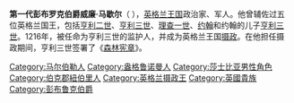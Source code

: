 '''第一代彭布罗克伯爵威廉·马歇尔'''（{{lang-en|William Marshal, 1st Earl of Pembroke}}  {{bd|1146年||1219年|5月14日}}），[[英格兰王国|英格兰王国]]政治家、军人。他曾辅佐过五位英格兰国王，包括[[亨利二世_(英格兰)|亨利二世]]、[[亨利三世_(英格兰)|亨利三世]]、[[理查一世|理查一世]]、[[约翰_(英格兰国王)|约翰]]和约翰的儿子[[亨利三世_(英格兰)|亨利三世]]。1216年，被任命为亨利三世的监护人，并成为英格兰王国[[摄政|摄政]]。在他担任摄政期间，亨利三世签署了《[[森林宪章|森林宪章]]》。

{{彭布羅克伯爵}}

{{DEFAULTSORT:Marshal, William, 1st Earl of Pembroke}}
[[Category:马尔伯勒人|Category:马尔伯勒人]]
[[Category:盎格鲁诺曼人|Category:盎格鲁诺曼人]]
[[Category:莎士比亚男性角色|Category:莎士比亚男性角色]]
[[Category:伯克郡紐伯里人|Category:伯克郡紐伯里人]]
[[Category:英格兰摄政王|Category:英格兰摄政王]]
[[Category:英國貴族|Category:英國貴族]]
[[Category:彭布鲁克伯爵|Category:彭布鲁克伯爵]]